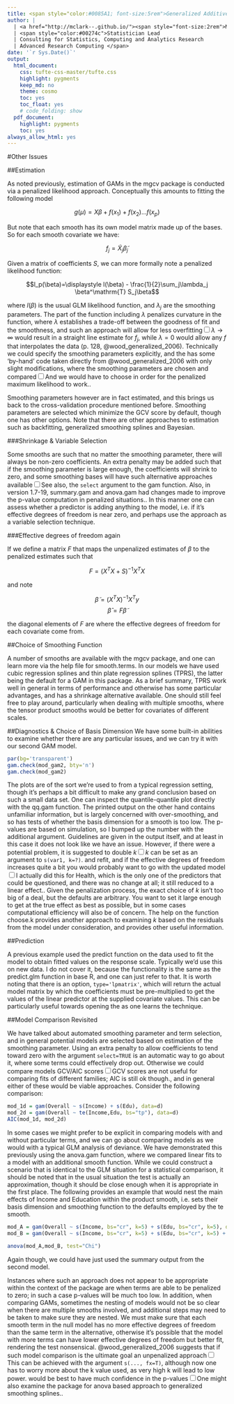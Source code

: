 ```yaml
---
title: <span style="color:#0085A1; font-size:5rem">Generalized Additive Models</span>
author: |
  | <a href="http://mclark--.github.io/"><span style="font-size:2rem">Michael Clark</span></a>
  | <span style="color:#00274c">Statistician Lead
  | Consulting for Statistics, Computing and Analytics Research
  | Advanced Research Computing </span>
date: '`r Sys.Date()`'
output:
  html_document:
    css: tufte-css-master/tufte.css
    highlight: pygments
    keep_md: no
    theme: cosmo
    toc: yes
    toc_float: yes
    # code_folding: show
  pdf_document:
    highlight: pygments
    toc: yes
always_allow_html: yes
---
```



#<a name='OtherIssues'>Other Issues</a>

##<a name='Estimation'>Estimation</a>

<span class="newthought">As noted previously</span>, estimation of GAMs in the mgcv package is conducted via a penalized likelihood approach. Conceptually this amounts to fitting the following model

$$g(\mu) = X\beta + f(x_1) + f(x_2) ... f(x_p)$$

But note that each smooth has its own model matrix made up of the bases. So for each smooth covariate we have:

$$f_j = \tilde{X}_j \tilde{\beta}_j$$

Given a matrix of coefficients $S$, we can more formally note a penalized likelihood function:

$$l_p(\beta)=\displaystyle l(\beta) - \frac{1}{2}\sum_j\lambda_j \beta^\mathrm{T} S_j\beta$$

where $l(\beta)$ is the usual GLM likelihood function, and $\lambda_j$ are the smoothing parameters.  The part of the function including $\lambda$ penalizes curvature in the function, where $\lambda$  establishes a trade-off between the goodness of fit and the smoothness, and such an approach will allow for less overfitting<label for="sn-demo" class="margin-toggle sidenote-number"></label><input type="checkbox" id="sn-demo" class="margin-toggle"/><span class="sidenote">$\lambda\rightarrow\infty$ would result in a straight line estimate for $f_j$, while $\lambda = 0$ would allow any $f$ that interpolates the data (p. 128, @wood_generalized_2006)</span>.  Technically we could specify the smoothing parameters explicitly, and the \hyperref[code:Penalized_Estimation_Example]{appendix} has some 'by-hand' code taken directly from @wood_generalized_2006 with only slight modifications, where the smoothing parameters are chosen and compared<label for="sn-demo" class="margin-toggle sidenote-number"></label><input type="checkbox" id="sn-demo" class="margin-toggle"/><span class="sidenote">And we would have to choose in order for the penalized maximum likelihood to work.</span>.

Smoothing parameters however are in fact estimated, and this brings us back to the cross-validation procedure mentioned before.  Smoothing parameters are selected which minimize the GCV score by default, though one has other options.  Note that there are other approaches to estimation such as backfitting, generalized smoothing splines and Bayesian.


###<a name='Shrinkage'>Shrinkage & Variable Selection</a>

Some smooths are such that no matter the smoothing parameter, there will always be non-zero coefficients.  An extra penalty may be added such that if the smoothing parameter is large enough, the coefficients will shrink to zero, and some smoothing bases will have such alternative approaches available<label for="sn-demo" class="margin-toggle sidenote-number"></label><input type="checkbox" id="sn-demo" class="margin-toggle"/><span class="sidenote">See also, the `select` argument to the <span class="func">gam</span> function. Also, in version 1.7-19, <span class="func">summary.gam</span> and <span class="func">anova.gam</span> had changes made to improve the p-value computation in penalized situations.</span>.  In this manner one can assess whether a predictor is adding anything to the model, i.e. if it's effective degrees of freedom is near zero, and perhaps use the approach as a variable selection technique.


###<a name='EDF'>Effective degrees of freedom again</a>

If we define a matrix $F$ that maps the unpenalized estimates of $\beta$ to the penalized estimates such that

$$F = (X^T X + S)^{-1} X^T X$$

and note

$$\tilde{\beta} = (X^T X)^{-1} X^T y$$
$$\hat{\beta} = F\tilde{\beta}$$

the diagonal elements of $F$ are where the effective degrees of freedom for each covariate come from.  


##<a name='smoothFunc'>Choice of Smoothing Function</a>

A number of smooths are available with the <span class="pack">mgcv</span> package, and one can learn more via the help file for <span class="func">smooth.terms</span>. In our models we have used cubic regression splines and thin plate regression splines (TPRS), the latter being the default for a GAM in this package.  As a brief summary, TPRS work well in general in terms of performance and otherwise has some particular advantages, and has a shrinkage alternative available.  One should still feel free to play around, particularly when dealing with multiple smooths, where the tensor product smooths would be better for covariates of different scales.


##<a name='diagnostics'>Diagnostics \& Choice of Basis Dimension</a>
We have some built-in abilities to examine whether there are any particular issues, and we can try it with our second GAM model.

```r
par(bg='transparent')
gam.check(mod_gam2, bty='n')
gam.check(mod_gam2)
```

The plots are of the sort we're used to from a typical regression setting, though it's perhaps a bit difficult to make any grand conclusion based on such a small data set. <span class="marginnote">One can inspect the quantile-quantile plot directly with the <span class="func">qq.gam</span></span> function. The printed output on the other hand contains unfamiliar information, but is largely concerned with over-smoothing, and so has tests of whether the basis dimension for a smooth is too low.  The p-values are based on simulation, so I bumped up the number with the additional argument. Guidelines are given in the output itself, and at least in this case it does not look like we have an issue.  However, if there were a potential problem, it is suggested to double $k$<label for="sn-demo" class="margin-toggle sidenote-number"></label><input type="checkbox" id="sn-demo" class="margin-toggle"/><span class="sidenote">$k$ can be set as an argument to `s(var1, k=?)`.</span> and refit, and if the effective degrees of freedom increases quite a bit you would probably want to go with the updated model<label for="sn-demo" class="margin-toggle sidenote-number"></label><input type="checkbox" id="sn-demo" class="margin-toggle"/><span class="sidenote">I actually did this for Health, which is the only one of the predictors that could be questioned, and there was no change at all; it still reduced to a linear effect.</span>.  Given the penalization process, the exact choice of $k$ isn't too big of a deal, but the defaults are arbitrary.  You want to set it large enough to get at the true effect as best as possible, but in some cases computational efficiency will also be of concern.  The help on the function <span class="func">choose.k</span> provides another approach to examining $k$ based on the residuals from the model under consideration, and provides other useful information.


##<a name='prediction'>Prediction</a>

A previous example used the predict function on the data used to fit the model to obtain fitted values on the response scale.  Typically we'd use this on new data.  I do not cover it, because the functionality is the same as the <span class="func">predict.glm</span> function in base R, and one can just refer to that.  It is worth noting that there is an option, `type='lpmatrix'`, which will return the actual model matrix by which the coefficients must be pre-multiplied to get the values of the linear predictor at the supplied covariate values.  This can be particularly useful towards opening the \hyperref[section:blackbox]{black box} as one learns the technique.


##<a name='modComparisonRevisited'>Model Comparison Revisited</a>

We have talked about automated smoothing parameter and term selection, and in general potential models are selected based on estimation of the smoothing parameter.  Using an extra penalty to allow coefficients to tend toward zero with the argument `select=TRUE` is an automatic way to go about it, where some terms could effectively drop out. Otherwise we could compare models GCV/AIC scores<label for="sn-demo" class="margin-toggle sidenote-number"></label><input type="checkbox" id="sn-demo" class="margin-toggle"/><span class="sidenote">GCV scores are not useful for comparing fits of different families; AIC is still ok though.</span>, and in general either of these would be viable approaches. Consider the following comparison:


```r
mod_1d = gam(Overall ~ s(Income) + s(Edu), data=d)
mod_2d = gam(Overall ~ te(Income,Edu, bs="tp"), data=d)
AIC(mod_1d, mod_2d)
```

In some cases we might prefer to be explicit in comparing models with and without particular terms, and we can go about comparing models as we would with a typical GLM analysis of deviance.  We have demonstrated this previously using the <span class="func">anova.gam</span> function, where we compared linear fits to a model with an additional smooth function.  While we could construct a scenario that is identical to the GLM situation for a statistical comparison, it should be noted that in the usual situation the test is actually an approximation, though it should be close enough when it is appropriate in the first place.  The following provides an example that would nest the main effects of Income and Education within the product smooth, i.e. sets their basis dimension and smoothing function to the defaults employed by the te smooth.

```r
mod_A = gam(Overall ~ s(Income, bs="cr", k=5) + s(Edu, bs="cr", k=5), data=d)
mod_B = gam(Overall ~ s(Income, bs="cr", k=5) + s(Edu, bs="cr", k=5) + te(Income, Edu), data=d)

anova(mod_A,mod_B, test="Chi")
```

Again though, we could have just used the summary output from the second model.

Instances where such an approach does not appear to be appropriate within the context of the <span class="mgcv"></span> package are when terms are able to be penalized to zero; in such a case p-values will be much too low. In addition, when comparing GAMs, sometimes the nesting of models would not be so clear when there are multiple smooths involved, and additional steps may need to be taken to make sure they are nested. We must make sure that each smooth term in the null model has no more effective degrees of freedom than the same term in the alternative, otherwise it's possible that the model with more terms can have lower effective degrees of freedom but better fit, rendering the test nonsensical.  @wood_generalized_2006 suggests that if such model comparison is the ultimate goal an unpenalized approach<label for="sn-demo" class="margin-toggle sidenote-number"></label><input type="checkbox" id="sn-demo" class="margin-toggle"/><span class="sidenote">This can be achieved with the argument `s(..., fx=T)`, although now one has to worry more about the k value used, as very high k will lead to low power.</span> would be best to have much confidence in the p-values<label for="sn-demo" class="margin-toggle sidenote-number"></label><input type="checkbox" id="sn-demo" class="margin-toggle"/><span class="sidenote">One might also examine the <span class="gss"></span> package for anova based approach to generalized smoothing splines.</span>.

